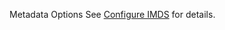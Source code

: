 <!-- Code generated from the comments of the MetadataOptions struct in builder/amazon/common/run_config.go; DO NOT EDIT MANUALLY -->

Metadata Options
See [Configure IMDS](https://docs.aws.amazon.com/AWSEC2/latest/UserGuide/configuring-instance-metadata-service.html) for details.
